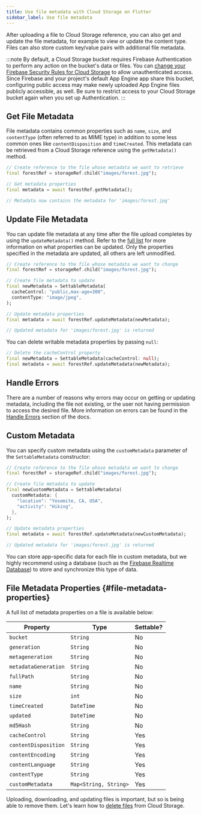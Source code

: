 ```yaml
---
title: Use file metadata with Cloud Storage on Flutter
sidebar_label: Use file metadata
---
```


After uploading a file to Cloud Storage reference, you can also get
and update the file metadata, for example to view or update the content type.
Files can also store custom key/value pairs with additional file metadata.

:::note
By default, a Cloud Storage bucket requires Firebase Authentication to
perform any action on the bucket's data or files. You can
[change your Firebase Security Rules for Cloud Storage](https://firebase.google.com/docs/storage/security/rules-conditions#public)
to allow unauthenticated access. Since Firebase and your project's default
App Engine app share this bucket, configuring public access may make newly
uploaded App Engine files publicly accessible, as well. Be sure to restrict
access to your Cloud Storage bucket again when you set up Authentication.
:::


## Get File Metadata

File metadata contains common properties such as `name`, `size`, and
`contentType` (often referred to as MIME type) in addition to some less
common ones like `contentDisposition` and `timeCreated`. This metadata can be
retrieved from a Cloud Storage reference using
the `getMetadata()` method.

```dart
// Create reference to the file whose metadata we want to retrieve
final forestRef = storageRef.child("images/forest.jpg");

// Get metadata properties
final metadata = await forestRef.getMetadata();

// Metadata now contains the metadata for 'images/forest.jpg'
```


## Update File Metadata

You can update file metadata at any time after the file upload completes by
using the `updateMetadata()` method. Refer to the
[full list](#file-metadata-properties) for more information on what properties
can be updated. Only the properties specified in the metadata are updated,
all others are left unmodified.

```dart
// Create reference to the file whose metadata we want to change
final forestRef = storageRef.child("images/forest.jpg");

// Create file metadata to update
final newMetadata = SettableMetadata(
  cacheControl: "public,max-age=300",
  contentType: "image/jpeg",
);

// Update metadata properties
final metadata = await forestRef.updateMetadata(newMetadata);

// Updated metadata for 'images/forest.jpg' is returned
```

You can delete writable metadata properties by passing `null`:

```dart
// Delete the cacheControl property
final newMetadata = SettableMetadata(cacheControl: null);
final metadata = await forestRef.updateMetadata(newMetadata);
```


## Handle Errors

There are a number of reasons why errors may occur on getting or updating
metadata, including the file not existing, or the user not having permission
to access the desired file. More information on errors can be found in the
[Handle Errors](handle-errors) section of the docs.

## Custom Metadata

You can specify custom metadata using the `customMetadata` parameter of the
`SettableMetadata` constructor:

```dart
// Create reference to the file whose metadata we want to change
final forestRef = storageRef.child("images/forest.jpg");

// Create file metadata to update
final newCustomMetadata = SettableMetadata(
  customMetadata: {
    "location": "Yosemite, CA, USA",
    "activity": "Hiking",
  },
);

// Update metadata properties
final metadata = await forestRef.updateMetadata(newCustomMetadata);

// Updated metadata for 'images/forest.jpg' is returned
```

You can store app-specific data for each file in custom metadata, but we highly
recommend using a database (such as the
[Firebase Realtime Database](/docs/database/overview)) to store and synchronize this type of
data.


## File Metadata Properties {#file-metadata-properties}

A full list of metadata properties on a file is available below:

Property             | Type                  | Settable?
---------------------|-----------------------|----------
`bucket`             | `String`              | No
`generation`         | `String`              | No
`metageneration`     | `String`              | No
`metadataGeneration` | `String`              | No
`fullPath`           | `String`              | No
`name`               | `String`              | No
`size`               | `int`                 | No
`timeCreated`        | `DateTime`            | No
`updated`            | `DateTime`            | No
`md5Hash`            | `String`              | No
`cacheControl`       | `String`              | Yes
`contentDisposition` | `String`              | Yes
`contentEncoding`    | `String`              | Yes
`contentLanguage`    | `String`              | Yes
`contentType`        | `String`              | Yes
`customMetadata`     | `Map<String, String>` | Yes

Uploading, downloading, and updating files is important, but so is being able
to remove them. Let's learn how to [delete files](delete-files)
from Cloud Storage.
